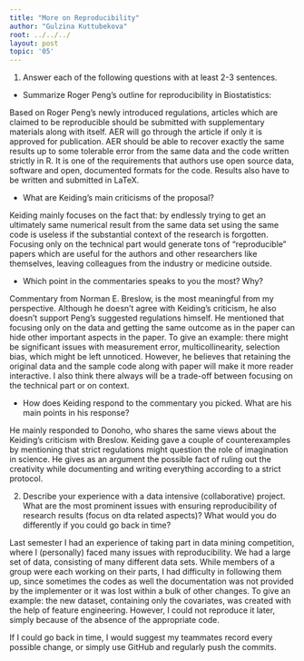 ```yaml
---
title: "More on Reproducibility"
author: "Gulzina Kuttubekova"
root: ../../../
layout: post
topic: '05'
---
```



1. Answer each of the following questions with at least 2-3 sentences.
 - Summarize Roger Peng’s outline for reproducibility in Biostatistics:

Based on Roger Peng’s newly introduced regulations, articles which are claimed to be reproducible should be submitted with supplementary materials along with itself. AER will go through the article if only it is approved for publication. AER should be able to recover exactly the same results up to some tolerable error from the same data and the code written strictly in R. It is one of the requirements that authors use open source data, software and open, documented formats for the code. Results also have to be written and submitted in LaTeX.

 - What are Keiding’s main criticisms of the proposal?
 
 Keiding mainly focuses on the fact that: by endlessly trying to get an ultimately same numerical result from the same data set using the same code is useless if the substantial context of the research is forgotten. Focusing only on the technical part would generate tons of “reproducible” papers which are useful for the authors and other researchers like themselves, leaving colleagues from the industry or medicine outside. 
 
 - Which point in the commentaries speaks to you the most? Why?
 
 Commentary from Norman E. Breslow, is the most meaningful from my perspective. Although he doesn’t agree with Keiding’s criticism, he also doesn’t support Peng’s suggested regulations himself. He mentioned that focusing only on the data and getting the same outcome as in the paper can hide other important aspects in the paper. To give an example: there might be significant issues with measurement error, multicollinearity, selection bias, which might be left unnoticed. However, he believes that retaining the original data and the sample code along with paper will make it more reader interactive. I also think there always will be a trade-off between focusing on the technical part or on context.
 
 - How does Keiding respond to the commentary you picked. What are his main points in his response?
 
 He mainly responded to Donoho, who shares the same views about the Keiding’s criticism with Breslow. Keiding gave a couple of counterexamples by mentioning that strict regulations might question the role of imagination in science. He gives as an argument the possible fact of ruling out the creativity while documenting and writing everything according to a strict protocol.
 
 
 
 
 2. Describe your experience with a data intensive (collaborative) project. What are the most prominent issues with ensuring reproducibility of research results (focus on dta related aspects)? What would you do differently if you could go back in time?
 
 Last semester I had an experience of taking part in data mining competition, where I (personally) faced many issues with reproducibility. We had a large set of data, consisting of many different data sets. While members of a group were each working on their parts, I had difficulty in following them up, since sometimes the codes as well the documentation was not provided by the implementer or it was lost within a bulk of other changes. To give an example: the new dataset, containing only the covariates, was created with the help of feature engineering. However, I could not reproduce it later, simply because of the absence of the appropriate code. 

If I could go back in time, I would suggest my teammates record every possible change, or simply use GitHub and regularly push the commits.

 
 
 
 
 
 
 
 
 
